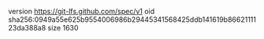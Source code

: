 version https://git-lfs.github.com/spec/v1
oid sha256:0949a55e625b9554006986b29445341568425ddb141619b8662111123da388a8
size 1630
